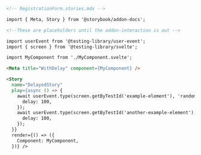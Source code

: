 ```md
<!-- RegistrationForm.stories.mdx -->

import { Meta, Story } from '@storybook/addon-docs';

<!--These are placeholders until the addon-interaction is out -->

import userEvent from '@testing-library/user-event';
import { screen } from '@testing-library/svelte';

import MyComponent from './MyComponent.svelte';

<Meta title="WithDelay" component={MyComponent} />

<Story 
  name="DelayedStory" 
  play={async () => {
    await userEvent.type(screen.getByTestId('example-element'), 'random string', {
      delay: 100,
    });
    await userEvent.type(screen.getByTestId('another-example-element'), 'another random string', {
      delay: 100,
    });
  }}
  render={() => ({
    Component: MyComponent,
  })} />
```